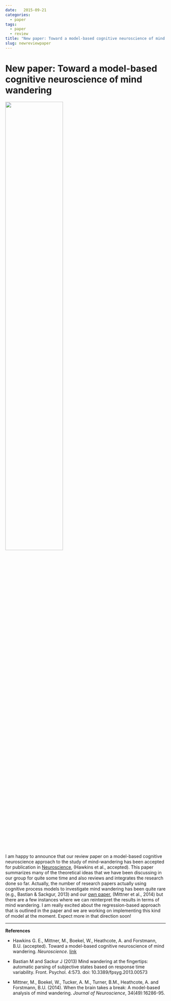 ```yaml
---
date:   2015-09-21
categories:   
  - paper
tags:   
  - paper
  - review
title: "New paper: Toward a model-based cognitive neuroscience of mind wandering"
slug: newreviewpaper
---
```

New paper: Toward a model-based cognitive neuroscience of mind wandering
========================================================================

[![](/pics/tutclass_framework.png){.align-center
width="60.0%"}](http://www.sciencedirect.com/science/article/pii/S0306452215008805)

I am happy to announce that our review paper on a model-based cognitive
neuroscience approach to the study of mind-wandering has been accepted
for publication in [Neuroscience](http://www.journals.elsevier.com/neuroscience/), (Hawkins et al., accepted).
This paper summarizes many of the theoretical ideas that we have been
discussing in our group for quite some time and also reviews and
integrates the research done so far. Actually, the number of research
papers actually using cognitive process models to investigate mind
wandering has been quite rare (e.g., Bastian & Sackgur, 2013) and our [own paper](/post/2015/06/23/commentary-on-our-mind-wandering-paper/),
(Mittner et al., 2014) but there are a few instances where we can reinterpret
the results in terms of mind wandering. I am really excited about the
regression-based approach that is outlined in the paper and we are
working on implementing this kind of model at the moment. Expect more in
that direction soon!

------------------------------------------------------------------------

**References**

- Hawkins G. E., Mittner, M., Boekel, W., Heathcote, A. and
Forstmann, B.U. (accepted). Toward a model-based cognitive neuroscience
of mind wandering. *Neuroscience*.
[link](http://www.sciencedirect.com/science/article/pii/S0306452215008805)

- Bastian M and Sackur J (2013) Mind wandering at the fingertips:
automatic parsing of subjective states based on response time
variability. Front. Psychol. 4:573. doi: 10.3389/fpsyg.2013.00573

- Mittner, M., Boekel, W., Tucker, A. M., Turner, B.M., Heathcote,
A. and Forstmann, B.U. (2014). When the brain takes a break: A
model-based analysis of mind wandering. *Journal of Neuroscience*,
34(49):16286-95.

